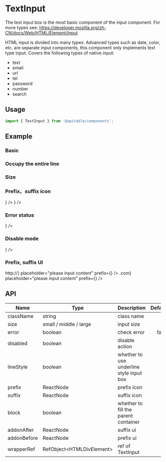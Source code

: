 
<Meta title="en/components/TextInput" />

# TextInput

The text input box is the most basic component of the input component. For more types see: https://developer.mozilla.org/zh-CN/docs/Web/HTML/Element/Input

HTML input is divided into many types. Advanced types such as date, color, etc. are separate input components, this component only implements text type input. Covers the following types of native input:

- text
- email
- url
- tel
- password
- number
- search

## Usage

```jsx
import { TextInput } from '@apitable/components';
```

## Example

### Basic

<Canvas>
<ThemeToggle lang="en">
  <TextInput placeholder="please input content" />
  <TextInput
    lineStyle
    placeholder="please input content"
  />
</ThemeToggle>
</Canvas>

### Occupy the entire line

<Canvas>
<ThemeToggle lang="en">
  <TextInput
    block
    placeholder="please input content"
  />
</ThemeToggle>
</Canvas>

### Size

<Canvas>
<ThemeToggle lang="en">
  <TextInput
    placeholder="please input content"
    size="small"
  />
  <TextInput placeholder="please input content" />
  <TextInput
    placeholder="please input content"
    size="large"
  />
</ThemeToggle>
</Canvas>

### Prefix、suffix icon

<Canvas>
<ThemeToggle lang="en">
  <TextInput
    placeholder="please input content"
    prefix={<TelephoneOutlined />}
  />
  <TextInput
    placeholder="please input content"
    suffix={<TelephoneOutlined />}
  />
</ThemeToggle>
</Canvas>

### Error status

<Canvas>
<ThemeToggle lang="en">
  <TextInput
    error
    placeholder="please input content"
    prefix={<TelephoneOutlined />}
  />
</ThemeToggle>
</Canvas>

### Disable mode

<Canvas>
<ThemeToggle lang="en">
  <TextInput
    disabled
    placeholder="please input content"
    prefix={<TelephoneOutlined />}
  />
</ThemeToggle>
</Canvas>

### Prefix, suffix UI

<Canvas>
<ThemeToggle lang="en">
  <TextInput
    addonBefore={<div>http://</div>}
    placeholder="please input content"
    prefix={<TelephoneOutlined />}
  />
  <TextInput
    addonAfter={<div>.com</div>}
    placeholder="please input content"
    prefix={<TelephoneOutlined />}
  />
</ThemeToggle>
</Canvas>

## API


| Name        | Type                       | Description                              | Default |
|-------------|----------------------------|------------------------------------------|--------:|
| className   | string                     | class name                               |       - |
| size        | small / middle / large     | input size                               |       - |
| error       | boolean                    | check error                              |   false |
| disabled    | boolean                    | disable action                           |       - |
| lineStyle   | boolean                    | whether to use underline style input box |       - |
| prefix      | ReactNode                  | prefix icon                              |       - |
| suffix      | ReactNode                  | suffix icon                              |       - |
| block       | boolean                    | whether to fill the parent container     |       - |
| addonAfter  | ReactNode                  | suffix ui                                |       - |
| addonBefore | ReactNode                  | prefix ui                                |       - |
| wrapperRef  | RefObject<HTMLDivElement\> | ref of TextInput                         |       - |

